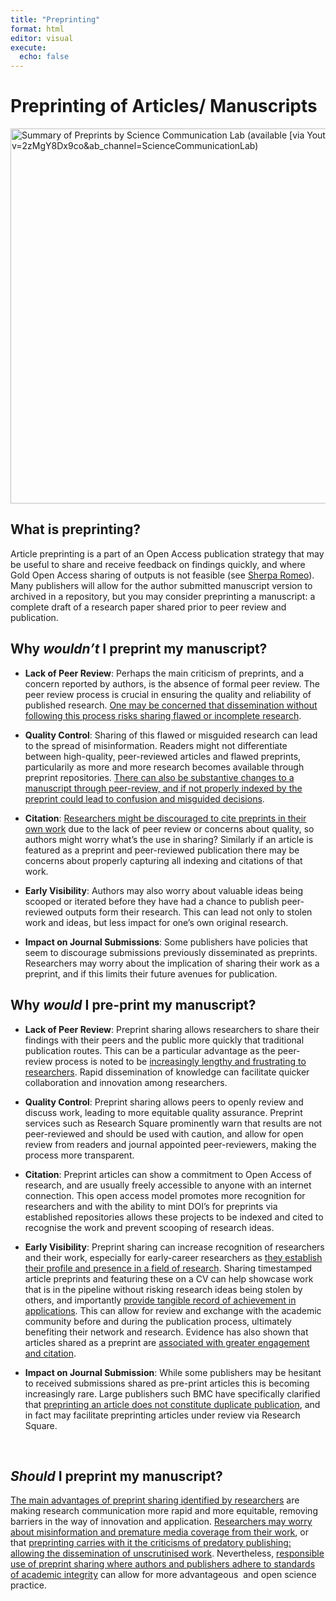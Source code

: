 ```yaml
---
title: "Preprinting"
format: html
editor: visual
execute:
  echo: false
---
```


# Preprinting of Articles/ Manuscripts

<img src="https://i.ytimg.com/vi/2zMgY8Dx9co/maxresdefault.jpg" alt="Summary of Preprints by Science Communication Lab (available [via Youtube](https://www.youtube.com/watch?v=2zMgY8Dx9co&amp;ab_channel=ScienceCommunicationLab)" width="900" height="600"/>

## What is preprinting?

Article preprinting is a part of an Open Access publication strategy that may be useful to share and receive feedback on findings quickly, and where Gold Open Access sharing of outputs is not feasible (see [Sherpa Romeo](https://v2.sherpa.ac.uk/romeo/)). Many publishers will allow for the author submitted manuscript version to archived in a repository, but you may consider preprinting a manuscript: a complete draft of a research paper shared prior to peer review and publication.

## Why *wouldn't* I preprint my manuscript?

-   **Lack of Peer Review**:  Perhaps the main criticism of preprints, and a concern reported by authors, is the absence of formal peer review. The peer review process is crucial in ensuring the quality and reliability of published research. [One may be concerned that dissemination without following this process risks sharing flawed or incomplete research](https://www.ncbi.nlm.nih.gov/pmc/articles/PMC10382958/#:~:text=The%20final%20manuscript%20submitted%20to,the%20need%20for%20rapid%20dissemination.).

-   **Quality Control**:  Sharing of this flawed or misguided research can lead to the spread of misinformation. Readers might not differentiate between high-quality, peer-reviewed articles and flawed preprints, particularily as more and more research becomes available through preprint repositories. [There can also be substantive changes to a manuscript through peer-review, and if not properly indexed by the preprint could lead to confusion and misguided decisions](https://doi.org/10.17085%2Fapm.23036).

-   **Citation**:  [Researchers might be discouraged to cite preprints in their own work](https://www.ncbi.nlm.nih.gov/pmc/articles/PMC5912112/) due to the lack of peer review or concerns about quality, so authors might worry what's the use in sharing? Similarly if an article is featured as a preprint and peer-reviewed publication there may be concerns about properly capturing all indexing and citations of that work.

-   **Early Visibility**:  Authors may also worry about valuable ideas being scooped or iterated before they have had a chance to publish peer-reviewed outputs form their research. This can lead not only to stolen work and ideas, but less impact for one's own original research.

-   **Impact on Journal Submissions**:  Some publishers have policies that seem to discourage submissions previously disseminated as preprints. Researchers may worry about the implication of sharing their work as a preprint, and if this limits their future avenues for publication.

## Why *would* I pre-print my manuscript?

-   **Lack of Peer Review**:  Preprint sharing allows researchers to share their findings with their peers and the public more quickly that traditional publication routes. This can be a particular advantage as the peer-review process is noted to be [increasingly lengthy and frustrating to researchers](https://www.nature.com/nature-index/news/emotional-professional-cost-drawn-out-peer-review-researchers-experiences#:~:text=How%20long%20did%20it%20take,another%20journal%20before%20being%20published.). Rapid dissemination of knowledge can facilitate quicker collaboration and innovation among researchers.

-   **Quality Control**: Preprint sharing allows peers to openly review and discuss work, leading to more equitable quality assurance. Preprint services such as Research Square prominently warn that results are not peer-reviewed and should be used with caution, and allow for open review from readers and journal appointed peer-reviewers, making the process more transparent.

-   **Citation**:  Preprint articles can show a commitment to Open Access of research, and are usually freely accessible to anyone with an internet connection. This open access model promotes more recognition for researchers and with the ability to mint DOI's for preprints via established repositories allows these projects to be indexed and cited to recognise the work and prevent scooping of research ideas.

-   **Early Visibility**:  Preprint sharing can increase recognition of researchers and their work, especially for early-career researchers as [they establish their profile and presence in a field of research](https://doi.org/10.1242%2Fbio.059310). Sharing timestamped article preprints and featuring these on a CV can help showcase work that is in the pipeline without risking research ideas being stolen by others, and importantly [provide tangible record of achievement in applications](https://jamesheathers.medium.com/why-i-love-pre-prints-9d727eeb22b8). This can allow for review and exchange with the academic community before and during the publication process, ultimately benefiting their network and research. Evidence has also shown that articles shared as a preprint are [associated with greater engagement and citation](https://www.biorxiv.org/content/biorxiv/early/2019/06/22/673665.full.pdf).

-   **Impact on Journal Submission**:  While some publishers may be hesitant to received submissions shared as pre-print articles this is becoming increasingly rare. Large publishers such BMC have specifically clarified that [preprinting an article does not constitute duplicate publication](https://www.biomedcentral.com/getpublished/editorial-policies#duplicate+publication), and in fact may facilitate preprinting articles under review via Research Square.

\

## *Should* I preprint my manuscript?

[The main advantages of preprint sharing identified by researchers](https://osf.io/preprints/socarxiv/k7reb/) are making research communication more rapid and more equitable, removing barriers in the way of innovation and application. [Researchers may worry about misinformation and premature media coverage from their work](https://osf.io/preprints/socarxiv/k7reb/), or that [preprinting carries with it the criticisms of predatory publishing: allowing the dissemination of unscrutinised work](https://www.ncbi.nlm.nih.gov/pmc/articles/PMC5912112/). Nevertheless, [responsible use of preprint sharing where authors and publishers adhere to standards of academic integrity](https://blogs.lse.ac.uk/impactofsocialsciences/2020/09/23/are-preprints-a-problem-5-ways-to-improve-the-quality-and-credibility-of-preprints/) can allow for more advantageous  and open science practice.

